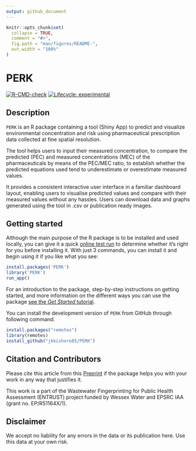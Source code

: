 ```yaml
---
output: github_document
---
```


<!-- README.md is generated from README.Rmd. Please edit that file -->

```r
knitr::opts_chunk$set(
  collapse = TRUE,
  comment = "#>",
  fig.path = "man/figures/README-",
  out.width = "100%"
)
```

# PERK
<!-- badges: start -->
[![R-CMD-check](https://github.com/jkkishore85/PERK/actions/workflows/R-CMD-check.yaml/badge.svg)](https://github.com/jkkishore85/PERK/actions/workflows/R-CMD-check.yaml)
[![Lifecycle: experimental](https://img.shields.io/badge/lifecycle-experimental-orange.svg)](https://lifecycle.r-lib.org/articles/stages.html#experimental)
<!-- badges: end -->

## Description
`PERK` is an R package containing a tool (Shiny App) to predict and visualize environmental concentration and risk using pharmaceutical prescription data collected at fine spatial resolution.

The tool helps users to input their measured concentration, to compare the predicted (PEC) and measured concentrations (MEC) of the pharmaceuticals by means of the PEC/MEC ratio, to establish whether the predicted equations used tend to underestimate or overestimate measured values.

It provides a consistent interactive user interface in a familiar dashboard layout, enabling users to visualise predicted values and compare with their measured values without any hassles. Users can download data and graphs generated using the tool in .csv or publication ready images.

## Getting started
Although the main purpose of the R package is to be installed and used locally, you can give it a quick [online test run](http://51.141.234.162/shiny/DemoPERK/) to determine whether it's right for you before installing it. With just 3 commands, you can install it and begin using it if you like what you see:
```r
install.packages('PERK')
library('PERK')
run_app()
```
For an introduction to the package, step-by-step instructions on getting
started, and more information on the different ways you can use the package [see the *Get Started* tutorial]().

You can install the development version of `PERK` from GitHub through following command.
``` r
install.packages("remotes")
library(remotes)
install_github("jkkishore85/PERK")
```

## Citation and Contributors
Please cite this article from this [Preprint](https://papers.ssrn.com/sol3/papers.cfm?abstract_id=4306129) if the package helps you with your work in any way that justifies it.

This work is a part of the Wastewater Fingerprinting for Public Health Assessment (ENTRUST) project funded by Wessex Water and EPSRC IAA (grant no. EP/R51164X/1).

## Disclaimer
We accept no liability for any errors in the data or its publication here. Use this data at your own risk.
